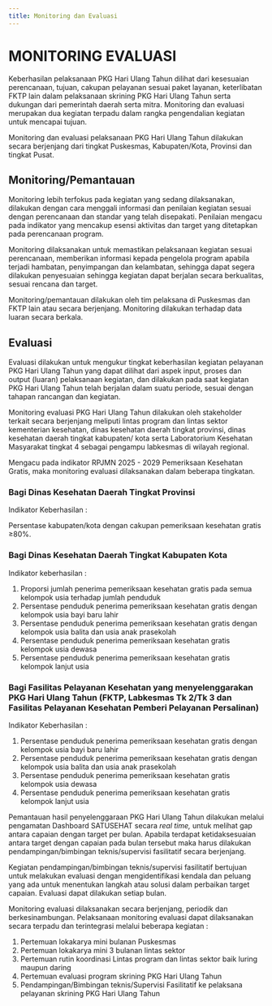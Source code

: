 ```yaml
---
title: Monitoring dan Evaluasi
---
```

# MONITORING EVALUASI

Keberhasilan pelaksanaan PKG Hari Ulang Tahun dilihat dari kesesuaian perencanaan, tujuan, cakupan pelayanan sesuai paket layanan, keterlibatan FKTP lain dalam pelaksanaan skrining PKG Hari Ulang Tahun serta dukungan dari pemerintah daerah serta mitra. Monitoring dan evaluasi merupakan dua kegiatan terpadu dalam rangka pengendalian kegiatan untuk mencapai tujuan.

Monitoring dan evaluasi pelaksanaan PKG Hari Ulang Tahun dilakukan secara berjenjang dari tingkat Puskesmas, Kabupaten/Kota, Provinsi dan tingkat Pusat.

## Monitoring/Pemantauan

Monitoring lebih terfokus pada kegiatan yang sedang dilaksanakan, dilakukan dengan cara menggali informasi dan penilaian kegiatan sesuai dengan perencanaan dan standar yang telah disepakati. Penilaian mengacu pada indikator yang mencakup esensi aktivitas dan target yang ditetapkan pada perencanaan program.

Monitoring dilaksanakan untuk memastikan pelaksanaan kegiatan sesuai perencanaan, memberikan informasi kepada pengelola program apabila terjadi hambatan, penyimpangan dan kelambatan, sehingga dapat segera dilakukan penyesuaian sehingga kegiatan dapat berjalan secara berkualitas, sesuai rencana dan target.

Monitoring/pemantauan dilakukan oleh tim pelaksana di Puskesmas dan FKTP lain atau secara berjenjang. Monitoring dilakukan terhadap data luaran secara berkala.

## Evaluasi

Evaluasi dilakukan untuk mengukur tingkat keberhasilan kegiatan pelayanan PKG Hari Ulang Tahun yang dapat dilihat dari aspek input, proses dan output (luaran) pelaksanaan kegiatan, dan dilakukan pada saat kegiatan PKG Hari Ulang Tahun telah berjalan dalam suatu periode, sesuai dengan tahapan rancangan dan kegiatan.

Monitoring evaluasi PKG Hari Ulang Tahun dilakukan oleh stakeholder terkait secara berjenjang meliputi lintas program dan lintas sektor kementerian kesehatan, dinas kesehatan daerah tingkat provinsi, dinas kesehatan daerah tingkat kabupaten/ kota serta Laboratorium Kesehatan Masyarakat tingkat 4 sebagai pengampu labkesmas di wilayah regional.

Mengacu pada indikator RPJMN 2025 - 2029 Pemeriksaan Kesehatan Gratis, maka monitoring evaluasi dilaksanakan dalam beberapa tingkatan.

### Bagi Dinas Kesehatan Daerah Tingkat Provinsi

Indikator Keberhasilan :

Persentase kabupaten/kota dengan cakupan pemeriksaan kesehatan gratis ≥80%.

### Bagi Dinas Kesehatan Daerah Tingkat Kabupaten Kota

Indikator keberhasilan :

1. Proporsi jumlah penerima pemeriksaan kesehatan gratis pada semua kelompok usia terhadap jumlah penduduk
2.  Persentase penduduk penerima pemeriksaan kesehatan gratis dengan kelompok usia bayi baru lahir
3.  Persentase penduduk penerima pemeriksaan kesehatan gratis dengan kelompok usia balita dan usia anak prasekolah
4.  Persentase penduduk penerima pemeriksaan kesehatan gratis kelompok usia dewasa
5.  Persentase penduduk penerima pemeriksaan kesehatan gratis kelompok lanjut usia

### Bagi Fasilitas Pelayanan Kesehatan yang menyelenggarakan PKG Hari Ulang Tahun (FKTP, Labkesmas Tk 2/Tk 3 dan Fasilitas Pelayanan Kesehatan Pemberi Pelayanan Persalinan)

Indikator Keberhasilan :

1. Persentase penduduk penerima pemeriksaan kesehatan gratis dengan kelompok usia bayi baru lahir
2.  Persentase penduduk penerima pemeriksaan kesehatan gratis dengan kelompok usia balita dan usia anak prasekolah
3.  Persentase penduduk penerima pemeriksaan kesehatan gratis kelompok usia dewasa
4.  Persentase penduduk penerima pemeriksaan kesehatan gratis kelompok lanjut usia

Pemantauan hasil penyelenggaraan PKG Hari Ulang Tahun dilakukan melalui pengamatan Dashboard SATUSEHAT secara _real time,_ untuk melihat gap antara capaian dengan target per bulan. Apabila terdapat ketidaksesuaian antara target dengan capaian pada bulan tersebut maka harus dilakukan pendampingan/bimbingan teknis/supervisi fasilitatif secara berjenjang.

Kegiatan pendampingan/bimbingan teknis/supervisi fasilitatif bertujuan untuk melakukan evaluasi dengan mengidentifikasi kendala dan peluang yang ada untuk menentukan langkah atau solusi dalam perbaikan target capaian. Evaluasi dapat dilakukan setiap bulan.

Monitoring evaluasi dilaksanakan secara berjenjang, periodik dan berkesinambungan. Pelaksanaan monitoring evaluasi dapat dilaksanakan secara terpadu dan terintegrasi melalui beberapa kegiatan :

1. Pertemuan lokakarya mini bulanan Puskesmas
2. Pertemuan lokakarya mini 3 bulanan lintas sektor
3. Pertemuan rutin koordinasi Lintas program dan lintas sektor baik luring maupun daring
4. Pertemuan evaluasi program skrining PKG Hari Ulang Tahun
5. Pendampingan/Bimbingan teknis/Supervisi Fasilitatif ke pelaksana pelayanan skrining PKG Hari Ulang Tahun
